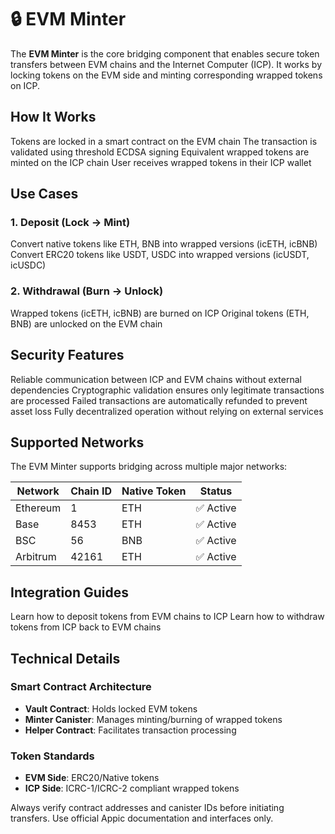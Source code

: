 # 🔒 EVM Minter

The **EVM Minter** is the core bridging component that enables secure token transfers between EVM chains and the Internet Computer (ICP). It works by locking tokens on the EVM side and minting corresponding wrapped tokens on ICP.

## How It Works

<Steps>
  <Step title="Lock Tokens">
    Tokens are locked in a smart contract on the EVM chain
  </Step>
  <Step title="Validation">
    The transaction is validated using threshold ECDSA signing
  </Step>
  <Step title="Mint Wrapped Tokens">
    Equivalent wrapped tokens are minted on the ICP chain
  </Step>
  <Step title="Transfer Complete">
    User receives wrapped tokens in their ICP wallet
  </Step>
</Steps>

## Use Cases

### 1. Deposit (Lock → Mint)

<CardGroup cols={2}>
  <Card title="Native Tokens" icon="ethereum">
    Convert native tokens like ETH, BNB into wrapped versions (icETH, icBNB)
  </Card>
  <Card title="ERC20 Tokens" icon="coins">
    Convert ERC20 tokens like USDT, USDC into wrapped versions (icUSDT, icUSDC)  
  </Card>
</CardGroup>

### 2. Withdrawal (Burn → Unlock)

<CardGroup cols={2}>
  <Card title="Burn Wrapped Tokens" icon="fire">
    Wrapped tokens (icETH, icBNB) are burned on ICP
  </Card>
  <Card title="Unlock Original Tokens" icon="unlock">
    Original tokens (ETH, BNB) are unlocked on the EVM chain
  </Card>
</CardGroup>

## Security Features

<AccordionGroup>
  <Accordion title="EVM RPC Canister">
    Reliable communication between ICP and EVM chains without external dependencies
  </Accordion>
  
  <Accordion title="Threshold ECDSA Signing">
    Cryptographic validation ensures only legitimate transactions are processed
  </Accordion>
  
  <Accordion title="Automatic Refunds">
    Failed transactions are automatically refunded to prevent asset loss
  </Accordion>
  
  <Accordion title="No Off-Chain Dependencies">
    Fully decentralized operation without relying on external services
  </Accordion>
</AccordionGroup>

## Supported Networks

The EVM Minter supports bridging across multiple major networks:

| Network | Chain ID | Native Token | Status |
|---------|----------|--------------|---------|
| Ethereum | 1 | ETH | ✅ Active |
| Base | 8453 | ETH | ✅ Active |
| BSC | 56 | BNB | ✅ Active |
| Arbitrum | 42161 | ETH | ✅ Active |

## Integration Guides

<CardGroup cols={2}>
  <Card title="Deposit Flow" icon="arrow-down" href="/minter/deposit">
    Learn how to deposit tokens from EVM chains to ICP
  </Card>
  <Card title="Withdrawal Flow" icon="arrow-up" href="/minter/withdrawal">
    Learn how to withdraw tokens from ICP back to EVM chains
  </Card>
</CardGroup>

## Technical Details

### Smart Contract Architecture

- **Vault Contract**: Holds locked EVM tokens
- **Minter Canister**: Manages minting/burning of wrapped tokens
- **Helper Contract**: Facilitates transaction processing

### Token Standards

- **EVM Side**: ERC20/Native tokens
- **ICP Side**: ICRC-1/ICRC-2 compliant wrapped tokens

<Warning>
  Always verify contract addresses and canister IDs before initiating transfers. Use official Appic documentation and interfaces only.
</Warning>
